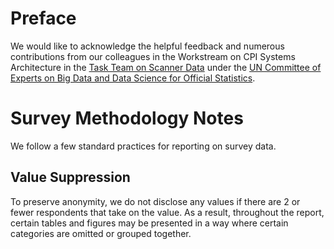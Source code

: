 # Preface {.unnumbered}

We would like to acknowledge the helpful feedback and numerous contributions from our colleagues in the Workstream on CPI Systems Architecture in the [Task Team on Scanner Data](https://unstats.un.org/bigdata/task-teams/scanner/index.cshtml) under the [UN Committee of Experts on Big Data and Data Science for Official Statistics](https://unstats.un.org/bigdata/).

# Survey Methodology Notes

We follow a few standard practices for reporting on survey data.

## Value Suppression

To preserve anonymity, we do not disclose any values if there are 2 or fewer respondents that take on the value. As a result, throughout the report, certain tables and figures may be presented in a way where certain categories are omitted or grouped together.
